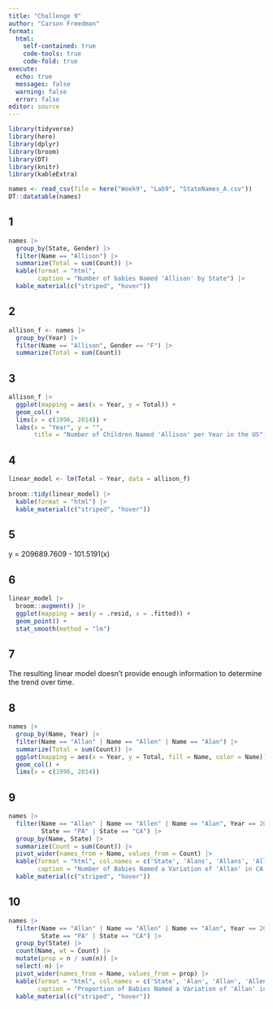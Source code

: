 ```yaml
---
title: "Challenge 9"
author: "Carson Freedman"
format: 
  html:
    self-contained: true
    code-tools: true
    code-fold: true
execute:
  echo: true
  messages: false
  warning: false
  error: false
editor: source
---
```


```r
library(tidyverse)
library(here)
library(dplyr)
library(broom)
library(DT)
library(knitr)
library(kableExtra)
```

```r
names <- read_csv(file = here("Week9", "Lab9", "StateNames_A.csv"))
DT::datatable(names)
```

## 1
```r
names |>
  group_by(State, Gender) |>
  filter(Name == "Allison") |>
  summarize(Total = sum(Count)) |>
  kable(format = "html", 
        caption = "Number of babies Named 'Allison' by State") |>
  kable_material(c("striped", "hover"))
```


## 2
```r
allison_f <- names |>
  group_by(Year) |>
  filter(Name == "Allison", Gender == "F") |>
  summarize(Total = sum(Count))
```

## 3
```r
allison_f |>
  ggplot(mapping = aes(x = Year, y = Total)) +
  geom_col() +
  lims(x = c(1996, 2014)) +
  labs(x = "Year", y = "", 
       title = "Number of Children Named 'Allison' per Year in the US")
```

## 4
```r
linear_model <- lm(Total ~ Year, data = allison_f)
  
broom::tidy(linear_model) |>
  kable(format = "html") |>
  kable_material(c("striped", "hover"))
```

## 5
y = 209689.7609 - 101.5191(x)

## 6
```r
linear_model |> 
  broom::augment() |> 
  ggplot(mapping = aes(y = .resid, x = .fitted)) +
  geom_point() +
  stat_smooth(method = "lm")
```

## 7
The resulting linear model doesn't provide enough information to determine the
trend over time.

## 8
```r
names |>
  group_by(Name, Year) |>
  filter(Name == "Allan" | Name == "Allen" | Name == "Alan") |>
  summarize(Total = sum(Count)) |>
  ggplot(mapping = aes(x = Year, y = Total, fill = Name, color = Name)) +
  geom_col() +
  lims(x = c(1996, 2014))
```

## 9
```r
names |>
  filter(Name == "Allan" | Name == "Allen" | Name == "Alan", Year == 2000,
         State == "PA" | State == "CA") |>
  group_by(Name, State) |>
  summarize(Count = sum(Count)) |>
  pivot_wider(names_from = Name, values_from = Count) |>
  kable(format = "html", col.names = c('State', 'Alans', 'Allans', 'Allens'),
        caption = "Number of Babies Named a Variation of 'Allan' in CA & PA") |>
  kable_material(c("striped", "hover"))
```

## 10
```r
names |>
  filter(Name == "Allan" | Name == "Allen" | Name == "Alan", Year == 2000,
         State == "PA" | State == "CA") |>
  group_by(State) |>
  count(Name, wt = Count) |>
  mutate(prop = n / sum(n)) |>
  select(-n) |> 
  pivot_wider(names_from = Name, values_from = prop) |>
  kable(format = "html", col.names = c('State', 'Alan', 'Allan', 'Allen'),
        caption = "Proportion of Babies Named a Variation of 'Allan' in CA & PA") |>
  kable_material(c("striped", "hover"))
```

